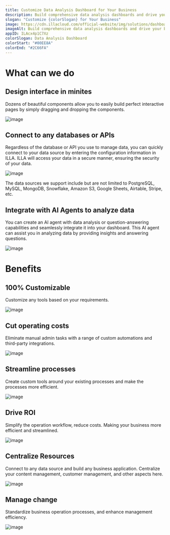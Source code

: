 ```yaml
---
title: Customize Data Analysis Dashboard for Your Business
description: Build comprehensive data analysis dashboards and drive your business growth with minimal investment.
slogan: "Customize {colorSlogan} for Your Business"
image: https://cdn.illacloud.com/official-website/img/solutions/dashboard/cover.svg
imageAlt: Build comprehensive data analysis dashboards and drive your business growth with minimal investment.
appID: ILAcx4p1C7Xz
colorSlogan: Data Analysis Dashboard
colorStart: "#00EE8A"
colorEnd: "#2C66FA"
---
```


# What can we do

## Design interface in minites

Dozens of beautiful components allow you to easily build perfect interactive pages by simply dragging and dropping the components.

![image](https://cdn.illacloud.com/official-website/img/solutions/dashboard/design.svg)

## Connect to any databases or APIs

Regardless of the database or API you use to manage data, you can quickly connect to your data source by entering the configuration information in ILLA. ILLA will access your data in a secure manner, ensuring the security of your data.

![image](https://cdn.illacloud.com/official-website/img/solutions/cms/data-source.svg)

The data sources we support include but are not limited to PostgreSQL, MySQL, MongoDB, Snowflake, Amazon S3, Google Sheets, Airtable, Stripe, etc.

## Integrate with AI Agents to analyze data

You can create an AI agent with data analysis or question-answering capabilities and seamlessly integrate it into your dashboard. This AI agent can assist you in analyzing data by providing insights and answering questions.

![image](https://cdn.illacloud.com/official-website/img/solutions/dashboard/analysis.gif)

# Benefits

## 100% Customizable

Customize any tools based on your requirements.

![image](https://cdn.illacloud.com/official-website/img/solutions/custom.svg)

## Cut operating costs

Eliminate manual admin tasks with a range of custom automations and third-party integrations.

![image](https://cdn.illacloud.com/official-website/img/solutions/cut-cost.svg)

## Streamline processes

Create custom tools around your existing processes and make the processes more efficient.

![image](https://cdn.illacloud.com/official-website/img/solutions/process.svg)

## Drive ROI

Simplify the operation workflow, reduce costs. Making your business more efficient and streamlined.

![image](https://cdn.illacloud.com/official-website/img/solutions/roi.svg)

## Centralize Resources

Connect to any data source and build any business application. Centralize your content management, customer management, and other aspects here.

![image](https://cdn.illacloud.com/official-website/img/solutions/centralize.svg)

## Manage change

Standardize business operation processes, and enhance management efficiency.

![image](https://cdn.illacloud.com/official-website/img/solutions/change.svg)
